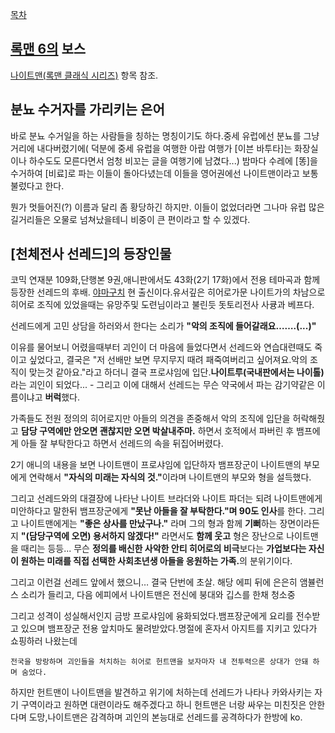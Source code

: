 [[목차]]
== [[록맨 6]]의 보스 ==
[[나이트맨(록맨 클래식 시리즈)]] 항목 참조.

== 분뇨 수거자를 가리키는 은어 ==
바로 분뇨 수거일을 하는 사람들을 칭하는 명칭이기도 하다.중세 유럽에선 분뇨를 그냥 거리에 내다버렸기에( 덕분에 중세 유럽을 여행한 아랍 여행가 [이븐 바투타]는 화장실이나 하수도도 모른다면서 엄청 비꼬는 글을 여행기에 남겼다...) 밤마다 수레에 [똥]을 수거하여 [비료]로 파는 이들이 돌아다녔는데 이들을 영어권에선 나이트맨이라고 보통 불렀다고 한다.

뭔가 멋들어진(?) 이름과 달리 좀 황당하긴 하지만. 이들이 없었더라면 그나마 유럽 많은 길거리들은 오물로 넘쳐났을테니 비중이 큰 편이라고 할 수 있겠다.

== [천체전사 선레드]의 등장인물 ==
코믹 연재분 109화,단행본 9권,애니판에서도 43화(2기 17화)에서 전용 테마곡과 함께 등장한 선레드의 후배. [[야마구치]] 현 출신이다.유서깊은 히어로가문 나이트가의 차남으로 히어로 조직에 있었을때는 유망주및 도련님이라고 불린듯
돗토리전사 사큥과 베프다.

선레드에게 고민 상담을 하러와서 한다는 소리가 '''"악의 조직에 들어갈래요…….(...)"'''

이유를 물어보니 어렸을때부터 괴인이 더 마음에 들었다면서 선레드와 연습대련때도 죽이고 싶었다고, 결국은 "저 선배만 보면 무지무지 때려 패죽여버리고 싶어져요.악의 조직이 맞는것 같아요."라고 하더니 결국 프로샤임에 입단.'''나이트루(국내판에서는 나이톨)'''라는 괴인이 되었다... - 그리고 이에 대해서 선레드는 무슨 약국에서 파는 감기약같은 이름이냐고 '''버럭'''했다. 

가족들도 전원 정의의 히어로지만 아들의 의견을 존중해서 악의 조직에 입단을 허락해줬고 '''담당 구역에만 안오면 괜찮지만 오면 박살내주마.''' 하면서 호적에서 파버린 후 뱀프에게 아들 잘 부탁한다고 하면서 선레드의 속을 뒤집어버렸다.

2기 애니의 내용을 보면 나이트맨이 프로샤임에 입단하자 뱀프장군이 나이트맨의 부모에게 연락해서 '''"자식의 미래는 자식의 것."'''이라며 나이트맨의 부모와 형을 설득했다. 

그리고 선레드와의 대결장에 나타난 나이트 브라더와 나이트 파더는 되려 나이트맨에게 미안하다고 말한뒤 뱀프장군에게 '''"못난 아들을 잘 부탁한다."며 90도 인사'''를 한다. 그리고 나이트맨에게는 '''"좋은 상사를 만났구나."''' 라며 그의 형과 함께 '''기뻐'''하는 장면이라든지 '''"(담당구역에 오면) 용서하지 않겠다!"''' 라면서도 '''함께 웃고''' 형은 장난으로 나이트맨을 때리는 등등... 무슨 '''정의를 배신한 사악한 안티 히어로의 비극'''보다는 '''가업보다는 자신이 원하는 미래를 직접 선택한 사회초년생 아들을 응원하는 가족.'''의 분위기이다.

그리고 이런걸 선레드 앞에서 했으니… 결국 단번에 초살. 해당 에피 뒤에 은은히 앰뷸런스 소리가 들리고, 다음 에피에서 나이트맨은 전신에 붕대와 깁스를 한채 청소중

그리고 성격이 성실해서인지 금방 프로샤임에 융화되었다.뱀프장군에게 요리를 전수받고 있으며 뱀프장군 전용 앞치마도 물려받았다.명절에 혼자서 아지트를 지키고 있다가 쇼핑하러 나왔는데
 전국을 방랑하며 괴인들을 처치하는 히어로 헌트맨을 보자마자 내 전투력으론 상대가 안돼 하며 숨었다.
하지만 헌트맨이 나이트맨을 발견하고 위기에 처하는데 선레드가 나타나 카와사키는 자기 구역이라고 원하면 대련이라도
해주겠다고 하니 헌트맨은 너랑 싸우는 미친짓은 안한다며 도망,나이트맨은 감격하며 괴인의 본능대로 선레드를 공격하다가 한방에 ko.

